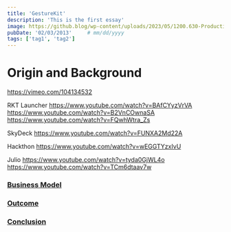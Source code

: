 ```yaml
---
title: 'GestureKit'
description: 'This is the first essay'
image: https://github.blog/wp-content/uploads/2023/05/1200.630-Productivity-wLogo@2x.png?resize=1600%2C850
pubDate: '02/03/2013'     # mm/dd/yyyy
tags: ['tag1', 'tag2']
---
```


# Origin and Background



https://vimeo.com/104134532

RKT Launcher
https://www.youtube.com/watch?v=BAfCYyzVrVA
https://www.youtube.com/watch?v=B2VnCOwnaSA
https://www.youtube.com/watch?v=FQwhWtra_Zs

SkyDeck
https://www.youtube.com/watch?v=FUNXA2Md22A

Hackthon
https://www.youtube.com/watch?v=wEGGTYzxIvU

Julio
https://www.youtube.com/watch?v=tyda0GjWL4o
https://www.youtube.com/watch?v=TCm6dtaav7w


### [Business Model](#business-model)

### [Outcome](#outcome)

### [Conclusion](#conclusion)


